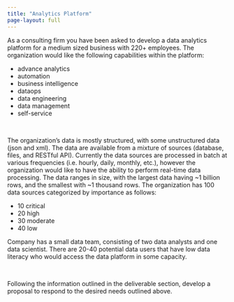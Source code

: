 ```yaml
---
title: "Analytics Platform"
page-layout: full
---
```


As a consulting firm you have been asked to develop a data analytics platform for a medium sized business with 220+ employees. The organization would like the following capabilities within the platform:

- advance analytics
- automation
- business intelligence
- dataops
- data engineering
- data management
- self-service

<br>

The organization's data is mostly structured, with some unstructured data (json and xml). The data are available from a mixture of sources (database, files, and RESTful API). Currently the data sources are processed in batch at various frequencies (i.e. hourly, daily, monthly, etc.), however the organization would like to have the ability to perform real-time data processing. The data ranges in size, with the largest data having ~1 billion rows, and the smallest with ~1 thousand rows. The organization has 100 data sources categorized by importance as follows:

- 10 critical
- 20 high
- 30 moderate
- 40 low

  
Company has a small data team, consisting of two data analysts and one data scientist. There are 20-40 potential data users that have low data literacy who would access the data platform in some capacity.


<br>

Following the information outlined in the deliverable section, develop a proposal to respond to the desired needs outlined above.


